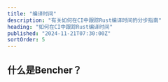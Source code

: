 ```yaml
---
title: "编译时间"
description: "有关如何在CI中跟踪Rust编译时间的分步指南"
heading: "如何在CI中跟踪Rust编译时间"
published: "2024-11-21T07:30:00Z"
sortOrder: 5
---
```



<Intro
  lang="Rust"
/>

## 什么是Bencher？

<BencherIntro />

<Steps
  lang="Rust"
  flagUrl="/zh/docs/explanation/adapters/#%EF%B8%8F-build-time"
  adapterUrl="/zh/docs/explanation/adapters/#-json"
/>

<BuildTimeInner>
  <CargoBuild />
</BuildTimeInner>

<br />

<CallToAction lang={Language.zh} />
